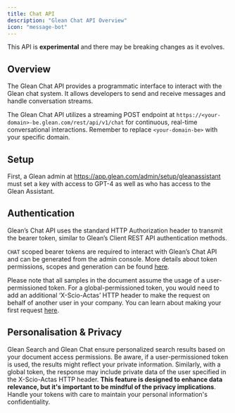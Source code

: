```yaml
---
title: Chat API
description: "Glean Chat API Overview"
icon: "message-bot"
---
```


<Warning>This API is **experimental** and there may be breaking changes as it evolves.</Warning>

## Overview

The Glean Chat API provides a programmatic interface to interact with the Glean chat system. It allows developers to send and receive messages and handle conversation streams.

The Glean Chat API utilizes a streaming POST endpoint at `https://<your-domain>-be.glean.com/rest/api/v1/chat` for continuous, real-time conversational interactions. Remember to replace `<your-domain-be>` with your specific domain.

## Setup
First, a Glean admin at https://app.glean.com/admin/setup/gleanassistant must set a key with access to GPT-4 as well as who has access to the Glean Assistant.

## Authentication
Glean’s Chat API uses the standard HTTP Authorization header to transmit the bearer token, similar to Glean’s Client REST API authentication methods.

`CHAT` scoped bearer tokens are required to interact with Glean’s Chat API and can be generated from the admin console. More details about token permissions, scopes and generation can be found [here](https://developers.glean.com/docs/client_api/client_api_scopes/).

Please note that all samples in the document assume the usage of a user-permissioned token.
For a global-permissioned token, you would need to add an additional ‘X-Scio-Actas’ HTTP header to make the request on behalf of another user in your company. You can learn about making your first request [here](https://developers.glean.com/docs/client_api/client_api_first_request/).

## Personalisation & Privacy
Glean Search and Glean Chat ensure personalized search results based on your document access permissions. Be aware, if a user-permissioned token is used, the results might reflect your private information. Similarly, with a global token, the response may include private data of the user specified in the X-Scio-Actas HTTP header. **This feature is designed to enhance data relevance, but it's important to be mindful of the privacy implications**. Handle your tokens with care to maintain your personal information's confidentiality.
